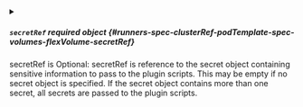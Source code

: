 

<PartialDriver />


<PartialFsType />



<details className="config-field" data-expandable="true">
<summary>

##### `secretRef` <span className="config-field-required" data-required="false">required</span> <span className="config-field-type">object</span> <span className="config-field-default"></span> <span className="config-field-enum"></span> {#runners-spec-clusterRef-podTemplate-spec-volumes-flexVolume-secretRef}

secretRef is Optional: secretRef is reference to the secret object containing
sensitive information to pass to the plugin scripts. This may be
empty if no secret object is specified. If the secret object
contains more than one secret, all secrets are passed to the plugin
scripts.

</summary>

<PartialSecretRefreference />


</details>


<PartialReadOnly />


<PartialOptions />
